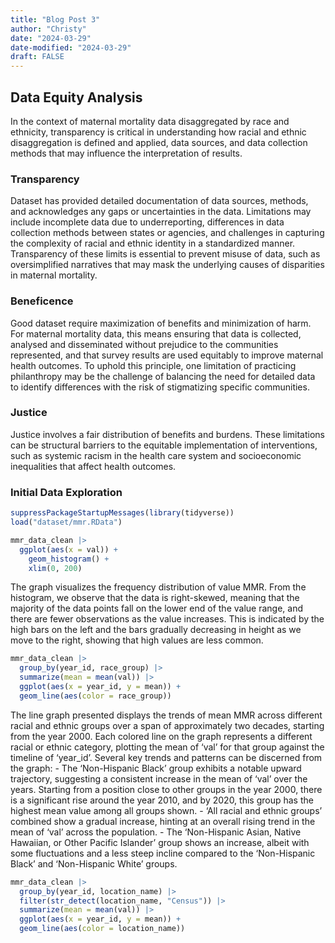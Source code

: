 ```yaml
---
title: "Blog Post 3"
author: "Christy"
date: "2024-03-29"
date-modified: "2024-03-29"
draft: FALSE
---
```

## Data Equity Analysis
In the context of maternal mortality data disaggregated by race and ethnicity, transparency is critical in understanding how racial and ethnic disaggregation is defined and applied, data sources, and data collection methods that may influence the interpretation of results. 

### Transparency
Dataset has provided detailed documentation of data sources, methods, and acknowledges any gaps or uncertainties in the data. Limitations may include incomplete data due to underreporting, differences in data collection methods between states or agencies, and challenges in capturing the complexity of racial and ethnic identity in a standardized manner. Transparency of these limits is essential to prevent misuse of data, such as oversimplified narratives that may mask the underlying causes of disparities in maternal mortality. 

### Beneficence
Good dataset require maximization of benefits and minimization of harm. For maternal mortality data, this means ensuring that data is collected, analysed and disseminated without prejudice to the communities represented, and that survey results are used equitably to improve maternal health outcomes. To uphold this principle, one limitation of practicing philanthropy may be the challenge of balancing the need for detailed data to identify differences with the risk of stigmatizing specific communities. 

### Justice
Justice involves a fair distribution of benefits and burdens. These limitations can be structural barriers to the equitable implementation of interventions, such as systemic racism in the health care system and socioeconomic inequalities that affect health outcomes.


### Initial Data Exploration

```r
suppressPackageStartupMessages(library(tidyverse))
load("dataset/mmr.RData")

mmr_data_clean |> 
  ggplot(aes(x = val)) + 
    geom_histogram() + 
    xlim(0, 200)
```
The graph visualizes the frequency distribution of value MMR.  From the histogram, we observe that the data is right-skewed, meaning that the majority of the data points fall on the lower end of the value range, and there are fewer observations as the value increases. This is indicated by the high bars on the left and the bars gradually decreasing in height as we move to the right, showing that high values are less common.


```r
mmr_data_clean |>
  group_by(year_id, race_group) |>
  summarize(mean = mean(val)) |>
  ggplot(aes(x = year_id, y = mean)) +
  geom_line(aes(color = race_group))
```
The line graph presented displays the trends of mean MMR across different racial and ethnic groups over a span of approximately two decades, starting from the year 2000. Each colored line on the graph represents a different racial or ethnic category, plotting the mean of 'val' for that group against the timeline of 'year_id'. Several key trends and patterns can be discerned from the graph: - The 'Non-Hispanic Black' group exhibits a notable upward trajectory, suggesting a consistent increase in the mean of 'val' over the years. Starting from a position close to other groups in the year 2000, there is a significant rise around the year 2010, and by 2020, this group has the highest mean value among all groups shown. - 'All racial and ethnic groups' combined show a gradual increase, hinting at an overall rising trend in the mean of 'val' across the population. - The 'Non-Hispanic Asian, Native Hawaiian, or Other Pacific Islander' group shows an increase, albeit with some fluctuations and a less steep incline compared to the 'Non-Hispanic Black' and 'Non-Hispanic White' groups.


```r
mmr_data_clean |>
  group_by(year_id, location_name) |>
  filter(str_detect(location_name, "Census")) |> 
  summarize(mean = mean(val)) |>
  ggplot(aes(x = year_id, y = mean)) +
  geom_line(aes(color = location_name))
```
